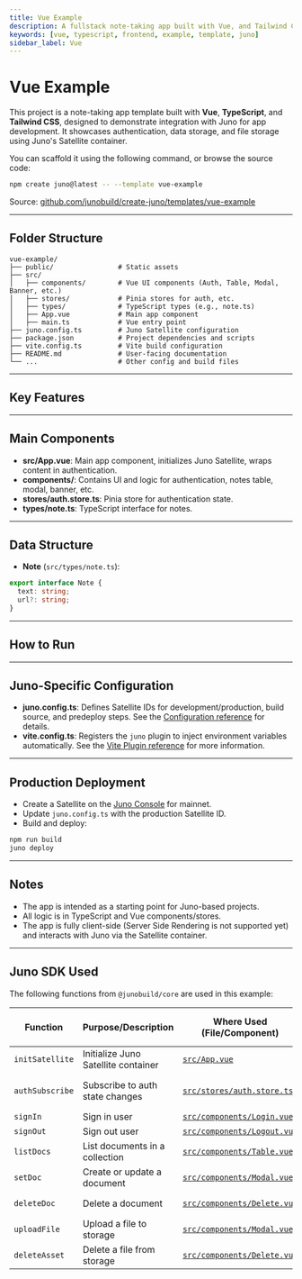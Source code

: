 ```yaml
---
title: Vue Example
description: A fullstack note-taking app built with Vue, and Tailwind CSS using Juno for authentication, data, and file storage.
keywords: [vue, typescript, frontend, example, template, juno]
sidebar_label: Vue
---
```


# Vue Example

This project is a note-taking app template built with **Vue**, **TypeScript**, and **Tailwind CSS**, designed to demonstrate integration with Juno for app development. It showcases authentication, data storage, and file storage using Juno's Satellite container.

You can scaffold it using the following command, or browse the source code:

```bash
npm create juno@latest -- --template vue-example
```

Source: [github.com/junobuild/create-juno/templates/vue-example](https://github.com/junobuild/create-juno/tree/main/templates/vue-example)

---

## Folder Structure

```
vue-example/
├── public/                # Static assets
├── src/
│   ├── components/        # Vue UI components (Auth, Table, Modal, Banner, etc.)
│   ├── stores/            # Pinia stores for auth, etc.
│   ├── types/             # TypeScript types (e.g., note.ts)
│   ├── App.vue            # Main app component
│   ├── main.ts            # Vue entry point
├── juno.config.ts         # Juno Satellite configuration
├── package.json           # Project dependencies and scripts
├── vite.config.ts         # Vite build configuration
├── README.md              # User-facing documentation
└── ...                    # Other config and build files
```

---

## Key Features


<KeyFeatures />

---

## Main Components

- **src/App.vue**: Main app component, initializes Juno Satellite, wraps content in authentication.
- **components/**: Contains UI and logic for authentication, notes table, modal, banner, etc.
- **stores/auth.store.ts**: Pinia store for authentication state.
- **types/note.ts**: TypeScript interface for notes.

---

## Data Structure

- **Note** (`src/types/note.ts`):

```ts
export interface Note {
  text: string;
  url?: string;
}
```

---

## How to Run


<HowToStart />


<CreateSatellite />


<HowToRun />

---

## Juno-Specific Configuration

- **juno.config.ts**: Defines Satellite IDs for development/production, build source, and predeploy steps. See the [Configuration reference](../../reference/configuration.mdx) for details.
- **vite.config.ts**: Registers the `juno` plugin to inject environment variables automatically. See the [Vite Plugin reference](../../reference/plugins.mdx#vite-plugin) for more information.

---

## Production Deployment

- Create a Satellite on the [Juno Console](https://juno.build) for mainnet.
- Update `juno.config.ts` with the production Satellite ID.
- Build and deploy:

```bash
npm run build
juno deploy
```

---

## Notes

- The app is intended as a starting point for Juno-based projects.
- All logic is in TypeScript and Vue components/stores.
- The app is fully client-side (Server Side Rendering is not supported yet) and interacts with Juno via the Satellite container.

---

## Juno SDK Used

The following functions from `@junobuild/core` are used in this example:

| Function        | Purpose/Description                 | Where Used (File/Component)                                                                                                       | Juno Docs/Source Reference                                                                    |
| --------------- | ----------------------------------- | --------------------------------------------------------------------------------------------------------------------------------- | --------------------------------------------------------------------------------------------- |
| `initSatellite` | Initialize Juno Satellite container | [`src/App.vue`](https://github.com/junobuild/create-juno/blob/main/templates/vue-example/src/App.vue)                             | [Initialization](../../setup-the-sdk#initialization)                                          |
| `authSubscribe` | Subscribe to auth state changes     | [`src/stores/auth.store.ts`](https://github.com/junobuild/create-juno/blob/main/templates/vue-example/src/stores/auth.store.ts)   | [Listening to Auth Changes](../../build/authentication/development#listening-to-auth-changes) |
| `signIn`        | Sign in user                        | [`src/components/Login.vue`](https://github.com/junobuild/create-juno/blob/main/templates/vue-example/src/components/Login.vue)   | [Sign-in](../../build/authentication/development#sign-in)                                     |
| `signOut`       | Sign out user                       | [`src/components/Logout.vue`](https://github.com/junobuild/create-juno/blob/main/templates/vue-example/src/components/Logout.vue) | [Sign-out](../../build/authentication/development#sign-out)                                   |
| `listDocs`      | List documents in a collection      | [`src/components/Table.vue`](https://github.com/junobuild/create-juno/blob/main/templates/vue-example/src/components/Table.vue)   | [List documents](../../build/datastore/development#list-documents)                            |
| `setDoc`        | Create or update a document         | [`src/components/Modal.vue`](https://github.com/junobuild/create-juno/blob/main/templates/vue-example/src/components/Modal.vue)   | [Add a document](../../build/datastore/development#add-a-document)                            |
| `deleteDoc`     | Delete a document                   | [`src/components/Delete.vue`](https://github.com/junobuild/create-juno/blob/main/templates/vue-example/src/components/Delete.vue) | [Delete a document](../../build/datastore/development#delete-a-document)                      |
| `uploadFile`    | Upload a file to storage            | [`src/components/Modal.vue`](https://github.com/junobuild/create-juno/blob/main/templates/vue-example/src/components/Modal.vue)   | [Upload file](../../build/storage/development#upload-file)                                    |
| `deleteAsset`   | Delete a file from storage          | [`src/components/Delete.vue`](https://github.com/junobuild/create-juno/blob/main/templates/vue-example/src/components/Delete.vue) | [Delete asset](../../build/storage/development#delete-asset)                                  |

